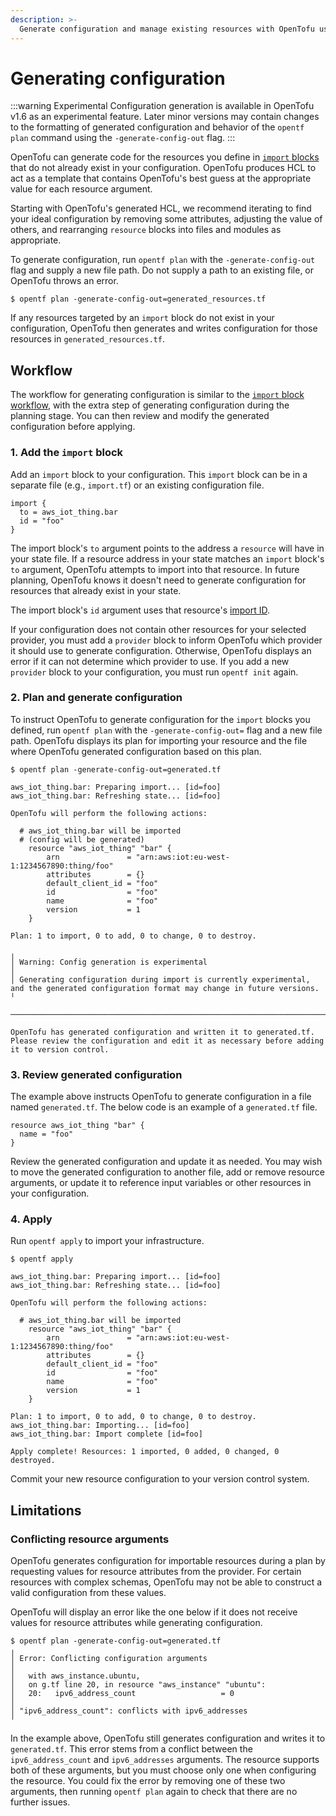 ```yaml
---
description: >-
  Generate configuration and manage existing resources with OpenTofu using configuration-driven import.
---
```


# Generating configuration

:::warning Experimental
Configuration generation is available in OpenTofu v1.6 as an experimental feature. Later minor versions may contain changes to the formatting of generated configuration and behavior of the `opentf plan` command using the `-generate-config-out` flag.
:::

OpenTofu can generate code for the resources you define in [`import` blocks](/docs/language/import) that do not already exist in your configuration. OpenTofu produces HCL to act as a template that contains OpenTofu's best guess at the appropriate value for each resource argument.

Starting with OpenTofu's generated HCL, we recommend iterating to find your ideal configuration by removing some attributes, adjusting the value of others, and rearranging `resource` blocks into files and modules as appropriate.

To generate configuration, run `opentf plan` with the `-generate-config-out` flag and supply a new file path. Do not supply a path to an existing file, or OpenTofu throws an error.

```shell
$ opentf plan -generate-config-out=generated_resources.tf
```

If any resources targeted by an `import` block do not exist in your configuration, OpenTofu then generates and writes configuration for those resources in `generated_resources.tf`.

## Workflow

The workflow for generating configuration is similar to the [`import` block workflow](/docs/language/import#plan-and-apply-an-import), with the extra step of generating configuration during the planning stage. You can then review and modify the generated configuration before applying.

### 1. Add the `import` block

Add an `import` block to your configuration. This `import` block can be in a separate file (e.g., `import.tf`) or an existing configuration file.

```hcl
import {
  to = aws_iot_thing.bar
  id = "foo"
}
```

The import block's `to` argument points to the address a `resource` will have in your state file. If a resource address in your state matches an `import` block's `to` argument, OpenTofu attempts to import into that resource. In future planning, OpenTofu knows it doesn't need to generate configuration for resources that already exist in your state.

The import block's `id` argument uses that resource's [import ID](/docs/language/import#import-id).

If your configuration does not contain other resources for your selected provider, you must add a `provider` block to inform OpenTofu which provider it should use to generate configuration. Otherwise, OpenTofu displays an error if it can not determine which provider to use.
If you add a new `provider` block to your configuration, you must run `opentf init` again.

### 2. Plan and generate configuration

To instruct OpenTofu to generate configuration for the `import` blocks you defined, run `opentf plan` with the `-generate-config-out=` flag and a new file path. OpenTofu displays its plan for importing your resource and the file where OpenTofu generated configuration based on this plan.

```shell
$ opentf plan -generate-config-out=generated.tf

aws_iot_thing.bar: Preparing import... [id=foo]
aws_iot_thing.bar: Refreshing state... [id=foo]

OpenTofu will perform the following actions:

  # aws_iot_thing.bar will be imported
  # (config will be generated)
    resource "aws_iot_thing" "bar" {
        arn               = "arn:aws:iot:eu-west-1:1234567890:thing/foo"
        attributes        = {}
        default_client_id = "foo"
        id                = "foo"
        name              = "foo"
        version           = 1
    }

Plan: 1 to import, 0 to add, 0 to change, 0 to destroy.

╷
│ Warning: Config generation is experimental
│ 
│ Generating configuration during import is currently experimental, and the generated configuration format may change in future versions.
╵

──────────────────────────────────────────────────────────────────────────────────────────────────────────────────────────────────────────────────

OpenTofu has generated configuration and written it to generated.tf. Please review the configuration and edit it as necessary before adding it to version control.
```

### 3. Review generated configuration

The example above instructs OpenTofu to generate configuration in a file named `generated.tf`. The below code is an example of a `generated.tf` file.

```hcl
resource aws_iot_thing "bar" {
  name = "foo"
}
```

Review the generated configuration and update it as needed. You may wish to move the generated configuration to another file, add or remove resource arguments, or update it to reference input variables or other resources in your configuration. 

### 4. Apply

Run `opentf apply` to import your infrastructure.

```shell
$ opentf apply

aws_iot_thing.bar: Preparing import... [id=foo]
aws_iot_thing.bar: Refreshing state... [id=foo]

OpenTofu will perform the following actions:

  # aws_iot_thing.bar will be imported
    resource "aws_iot_thing" "bar" {
        arn               = "arn:aws:iot:eu-west-1:1234567890:thing/foo"
        attributes        = {}
        default_client_id = "foo"
        id                = "foo"
        name              = "foo"
        version           = 1
    }

Plan: 1 to import, 0 to add, 0 to change, 0 to destroy.
aws_iot_thing.bar: Importing... [id=foo]
aws_iot_thing.bar: Import complete [id=foo]

Apply complete! Resources: 1 imported, 0 added, 0 changed, 0 destroyed.

```

Commit your new resource configuration to your version control system.

## Limitations

### Conflicting resource arguments

OpenTofu generates configuration for importable resources during a plan by requesting values for resource attributes from the provider. For certain resources with complex schemas, OpenTofu may not be able to construct a valid configuration from these values.

OpenTofu will display an error like the one below if it does not receive values for resource attributes while generating configuration.

```shell
$ opentf plan -generate-config-out=generated.tf
╷
│ Error: Conflicting configuration arguments
│ 
│   with aws_instance.ubuntu,
│   on g.tf line 20, in resource "aws_instance" "ubuntu":
│   20:   ipv6_address_count                   = 0
│ 
│ "ipv6_address_count": conflicts with ipv6_addresses
╵
```

In the example above, OpenTofu still generates configuration and writes it to `generated.tf`. This error stems from a conflict between the `ipv6_address_count` and `ipv6_addresses` arguments. The resource supports both of these arguments, but you must choose only one when configuring the resource. You could fix the error by removing one of these two arguments, then running `opentf plan` again to check that there are no further issues.
